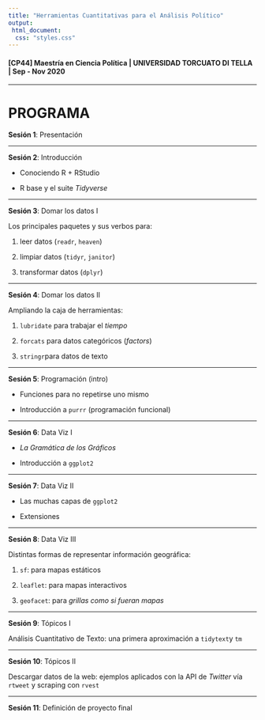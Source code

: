 ```yaml
---
title: "Herramientas Cuantitativas para el Análisis Político"
output: 
 html_document:
  css: "styles.css"
---
```


#### [CP44] Maestría en Ciencia Política | UNIVERSIDAD TORCUATO DI TELLA | Sep - Nov 2020

---

# PROGRAMA

**Sesión 1**: Presentación

---

**Sesión 2**: Introducción 

* Conociendo R + RStudio

* R base y el suite _Tidyverse_

---

**Sesión 3**: Domar los datos I

Los principales paquetes y sus verbos para: 

1. leer datos (`readr`, `heaven`)

2. limpiar datos (`tidyr`, `janitor`)

3. transformar datos (`dplyr`)

---

**Sesión 4**: Domar los datos II

Ampliando la caja de herramientas: 

1. `lubridate` para trabajar el _tiempo_

2. `forcats` para datos categóricos (*factors*)

3. `stringr`para datos de texto 

---

**Sesión 5**: Programación (intro)

* Funciones para no repetirse uno mismo

* Introducción a `purrr` (programación funcional)

---

**Sesión 6**: Data Viz I

* _La Gramática de los Gráficos_

* Introducción a `ggplot2`

---

**Sesión 7**: Data Viz II

* Las muchas capas de `ggplot2` 

* Extensiones

---

**Sesión 8**: Data Viz III

Distintas formas de representar información geográfica: 

1. `sf`: para mapas estáticos

2. `leaflet`: para mapas interactivos

3. `geofacet`: para _grillas como si fueran mapas_

---

**Sesión 9**: Tópicos I

Análisis Cuantitativo de Texto: una primera aproximación a `tidytext`y `tm`

---

**Sesión 10**: Tópicos II

Descargar datos de la web: ejemplos aplicados con la API de _Twitter_ vía `rtweet` y scraping con `rvest`

---

**Sesión 11**: Definición de proyecto final



